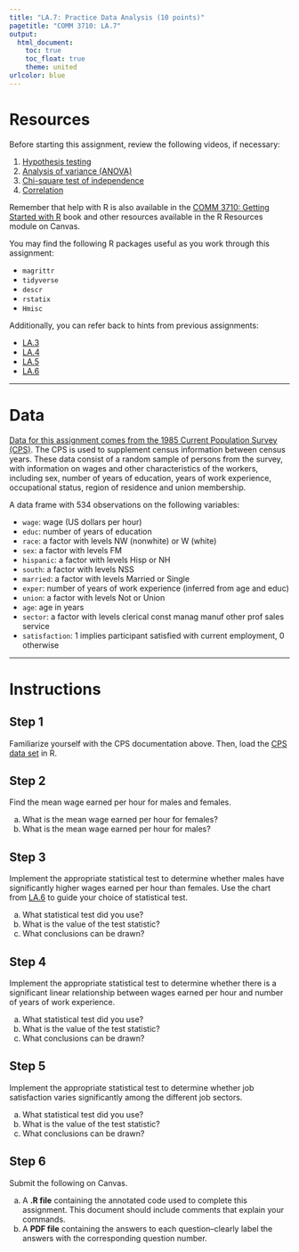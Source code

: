```yaml
---
title: "LA.7: Practice Data Analysis (10 points)"
pagetitle: "COMM 3710: LA.7"
output:
  html_document:
    toc: true
    toc_float: true
    theme: united
urlcolor: blue
---
```


# Resources
Before starting this assignment, review the following videos, if necessary:

1. [Hypothesis testing](https://youtu.be/08uylSp-CuI)
2. [Analysis of variance (ANOVA)](https://youtu.be/2uQCUBtqCfM)
3. [Chi-square test of independence](https://youtu.be/Dnlp9vswwEk)
4. [Correlation](https://youtu.be/lf4HfHx2ASs)

Remember that help with R is also available in the [COMM 3710: Getting Started with R](https://sarakyeo.github.io/COMM-3710-bookdown/docs/ggplot2.html) book and
other resources available in the R Resources module on Canvas.

You may find the following R packages useful as you work through this assignment:

- `magrittr`
- `tidyverse`
- `descr`
- `rstatix`
- `Hmisc`

Additionally, you can refer back to hints from previous assignments:

- [LA.3](https://sarakyeo.github.io/COMM-3710/LA/LA.3.html)
- [LA.4](https://sarakyeo.github.io/COMM-3710/LA/LA.4.html)
- [LA.5](https://sarakyeo.github.io/COMM-3710/LA/LA.5.html)
- [LA.6](https://sarakyeo.github.io/COMM-3710/LA/LA.6.html)

---

# Data
[Data for this assignment comes from the 1985 Current Population Survey (CPS)](https://utah.instructure.com/files/108105224/download?download_frd=1).
The CPS is used to supplement census information between census years. These
data consist of a random sample of persons from the survey, with information
on wages and other characteristics of the workers, including sex, number of
years of education, years of work experience, occupational status, region of
residence and union membership.

A data frame with 534 observations on the following variables:

* `wage`: wage (US dollars per hour)
*	`educ`: number of years of education
*	`race`: a factor with levels NW (nonwhite) or W (white)
*	`sex`: a factor with levels FM
*	`hispanic`: a factor with levels Hisp or NH
*	`south`: a factor with levels NSS
*	`married`: a factor with levels Married or Single
*	`exper`: number of years of work experience (inferred from age and educ)
*	`union`: a factor with levels Not or Union
*	`age`: age in years
*	`sector`: a factor with levels clerical const manag manuf other prof sales
service
*	`satisfaction`: 1 implies participant satisfied with current employment, 0
otherwise

---

# Instructions

## Step 1
Familiarize yourself with the CPS documentation above. Then, load the [CPS data set](https://utah.instructure.com/files/108105224/download?download_frd=1) in R.

## Step 2
Find the mean wage earned per hour for males and females.

a. What is the mean wage earned per hour for females?
b. What is the mean wage earned per hour for males?
 
## Step 3
Implement the appropriate statistical test to determine whether males have
significantly higher wages earned per hour than females. Use the chart from
[LA.6](https://sarakyeo.github.io/COMM-3710/LA/LA.6.html) to guide your choice
of statistical test.

a. What statistical test did you use? <!--Independent samples t-test-->
b. What is the value of the test statistic? <!--t = -4.84, p < .001-->
c. What conclusions can be drawn? <!--There is a statistically significant
difference in mean wage per hour between men and women-->

## Step 4
Implement the appropriate statistical test to determine whether there is a
significant linear relationship between wages earned per hour and number of
years of work experience.

a. What statistical test did you use? <!--Pearson's correlation-->
b. What is the value of the test statistic? <!--Pearson's r = .09, p = .044-->
c. What conclusions can be drawn? <!-- There is a statistically significant
relationship between the variables that is weak and positive-->

## Step 5
Implement the appropriate statistical test to determine whether job
satisfaction varies significantly among the different job sectors.

a. What statistical test did you use? <!--Chi-squared test-->
b. What is the value of the test statistic? <!--X-squared = 3.65, df = 7,
p = .82-->
c. What conclusions can be drawn? <!--Job satisfaction and job sector are not
related-->

## Step 6
Submit the following on Canvas.

a. A **.R file** containing the annotated code used to complete this
assignment. This document should include comments that explain your commands.
b. A **PDF file** containing the answers to each question--clearly label the
answers with the corresponding question number.
